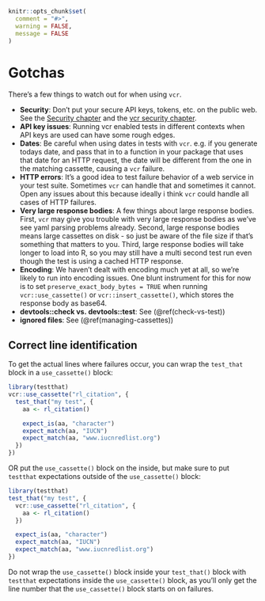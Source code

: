 ```r
knitr::opts_chunk$set(
  comment = "#>",
  warning = FALSE,
  message = FALSE
)
```


# Gotchas {#gotchas}

There's a few things to watch out for when using `vcr`. 

- **Security**: Don't put your secure API keys, tokens, etc. on the public web. See the [Security chapter](#security-chapter) and the [vcr security chapter](#vcr-security).
- **API key issues**: Running vcr enabled tests in different contexts when API keys are used can have some rough edges.
- **Dates**: Be careful when using dates in tests with `vcr`. e.g. if you generate todays date, and pass that in to a function in your package that uses that date for an HTTP request, the date will be different from the one in the matching cassette, causing a `vcr` failure.
- **HTTP errors**: It's a good idea to test failure behavior of a web service in your test suite. Sometimes `vcr` can handle that and sometimes it cannot. Open any issues about this because ideally i think `vcr` could handle all cases of HTTP failures.
- **Very large response bodies**: A few things about large response bodies. First, `vcr` may give you trouble with very large response bodies as we've see yaml parsing problems already. Second, large response bodies means large cassettes on disk - so just be aware of the file size if that's something that matters to you. Third, large response bodies will take longer to load into R, so you may still have a multi second test run even though the test is using a cached HTTP response. 
- **Encoding**: We haven't dealt with encoding much yet at all, so we're likely to run into encoding issues. One blunt instrument for this for now is to set `preserve_exact_body_bytes = TRUE` when running `vcr::use_cassette()` or `vcr::insert_cassette()`, which stores the response body as base64. 
- **devtools::check vs. devtools::test**: See (\@ref(check-vs-test))
- **ignored files**: See (\@ref(managing-cassettes))

## Correct line identification {#line-identification}

To get the actual lines where failures occur, you can wrap the `test_that` block in a `use_cassette()` block:

```r
library(testthat)
vcr::use_cassette("rl_citation", {
  test_that("my test", {
    aa <- rl_citation()

    expect_is(aa, "character")
    expect_match(aa, "IUCN")
    expect_match(aa, "www.iucnredlist.org")
  })
})
```

OR put the `use_cassette()` block on the inside, but make sure to put `testthat` expectations outside of 
the `use_cassette()` block:

```r
library(testthat)
test_that("my test", {
  vcr::use_cassette("rl_citation", {
    aa <- rl_citation()
  })

  expect_is(aa, "character")
  expect_match(aa, "IUCN")
  expect_match(aa, "www.iucnredlist.org")
})
```

Do not wrap the `use_cassette()` block inside your  `test_that()` block with `testthat` expectations inside the `use_cassette()` block, as you'll only get the line number that the `use_cassette()` block starts on on failures.
